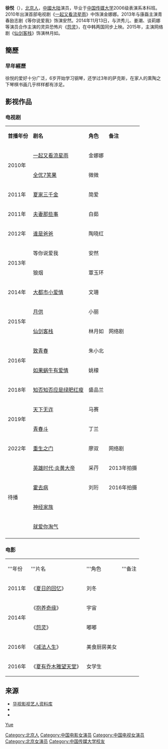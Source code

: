 {{BLP unsourced|time=2020-04-22T11:24:33+00:00}}
{{藝人
| 姓名 = 徐悦
| 類型 = 女演員
| 圖片 = 
| 圖片尺寸 = 
| 圖片簡介 = 
| 英文名 = Xu Yue
| 綽號 = 徐阿悦、老大、炸炸、悦哥、大悦悦、美猴王、悦如、
| 國籍 = {{PRC}}
| 民族 = [[汉族|汉族]]
| 籍貫 = [[北京|北京]]
| 出生日期 = {{birth date and age|1989|10|03}} 
| 出生地點 = {{CHNML}}[[北京|北京]]
| 逝世日期 =  
| 逝世地點 = 
| 職業 = [[演員|演員]]、[[歌手|歌手]]
| 語言 =[[普通話|普通話]] 
| 母校 = [[中国传媒大学|中国传媒大学]]表演系[[學士|學士]]
| 宗教信仰 = 
| 配偶 = 
| 出道作 = 《一起來看流星雨》
| 出道日期 = 2010年
| 代表作 =  2010年《[[一起来看流星雨|一起来看流星雨]]》<br>2010年 《[[全優7笑果|全優7笑果]]》<br>2013年《等你說愛我》<br>2015年《[[仙剑客栈_(网剧)|仙劍客棧]]》
| 活躍年代 =  2010年至今
| 經紀公司 = [[天浩盛世|天浩盛世娱乐]]（现今）<br>[[华视影视|华视影视]]（已离开）
| 網站     = 
| imdb     = 8441318
}}
'''徐悦'''（{{bd|1989年|10月3日|catIdx=X徐悦}}），[[北京人|北京人]]，[[中國大陆|中國大陆]]演员，毕业于[[中国传媒大学|中国传媒大学]]2006级表演系本科班。2010年出演首部电视剧《[[一起又看流星雨|一起又看流星雨]]》中饰演金娜娜。2013年与康磊主演青春励志剧《等你说爱我》饰演安然。2014年11月13日，与洪秀儿、姜潮、谈莉娜等演员合作主演的灵异恐怖片《[[怨灵|怨灵]]》，在中韩两国同步上映。2015年，主演网络剧《[[仙剑客栈_(网剧)|仙剑客栈]]》饰演林月如。

== 簡歷 ==
=== 早年經歷 ===
徐悦的爱好十分广泛，6岁开始学习钢琴，还学过3年的萨克斯，在家人的熏陶之下琴棋书画几乎样样都有涉足。

== 影视作品 ==
=== 电视剧 ===
{| class="wikitable"
|- style="background:pink; color:black" align="center"
|'''首播年份'''||'''剧名'''||'''角色'''||'''备注'''
|- 
|rowspan="2"|2010年||[[一起又看流星雨|一起又看流星雨]]|| 金娜娜||
|-
|[[全优7笑果|全优7笑果]]|| 微微||
|- 
|2011年||[[夏家三千金|夏家三千金]]|| 简爱||
|- 
|2011年||[[夫妻那些事|夫妻那些事]]|| 白茹||
|-  
|2012年||[[谁是爸爸|谁是爸爸]]|| 陶晓红||
|- 
|rowspan="2"|2013年||等你说爱我|| 安然||
|- 
|狼烟||覃玉环||
|-  
|2014年||[[大都市小爱情|大都市小爱情]]|| 文珊||
|- 
|rowspan="2"|2015年||[[月供|月供]]|| 小丽||
|- 
|[[仙剑客栈_(网剧)|仙剑客栈]]|| 林月如||网络剧
|-
|rowspan="2"|2016年|| [[致青春_(电视剧)|致青春]]|| 朱小北 ||
|-
|[[如果蜗牛有爱情|如果蜗牛有爱情]]|| 姚檬 ||
|-
|2018年||[[知否知否应是绿肥红瘦|知否知否应是绿肥红瘦]]|| 盛品兰||
|- 
|rowspan="2"|2019年||[[天下无诈|天下无诈]]||马赛||
|- 
|[[青春斗_(2019年电视剧)|青春斗]]  ||丁兰   ||
|-
|2022年||[[重生之门|重生之门]]|| 廖双 ||网络剧
|- 
|rowspan="4"|待播||[[英雄时代·炎黄大帝|英雄时代·炎黄大帝]]|| 采荇||2013年拍摄
|- 
|[[霍去病_(电视剧)|霍去病]]|| 刘珩||2016年拍摄
|- 
|[[神经家族|神经家族]]|| || 
|- 
|[[就爱你淘气|就爱你淘气]]|| || 
|- 
|}

=== 电影 ===
{| class="wikitable"
|- style="background:pink; color:black" align="center"
| '''年份 || '''片名 || '''角色 || '''备注
|-
| 2011年 || 《[[夏日的回忆|夏日的回忆]]》 || 刘冬 || 
|- 
|rowspan="2"| 2014年 || 《[[抱养奇缘|抱养奇缘]]》 || 宇宙 || 
|- 
| 《[[怨灵|怨灵]]》 || 嘟嘟 ||  
|- 
| 2016年 || 《[[减法人生|减法人生]]》 || 美食厨房美女||  
|- 
| 2016年 || 《[[夏有乔木雅望天堂|夏有乔木雅望天堂]]》 || 女学生||  
|}

==来源==
*[https://web.archive.org/web/20150929085546/http://www.hsvision.com.cn/stars/stars_detail.php?id=10 华视影视艺人资料库]
*{{Sinaweibo|xuayue}}
*{{hkmdb name|72609}}

{{DEFAULTSORT:Xu yue}}
[[category:徐姓|Yue]]
[[Category:北京人|Category:北京人]]
[[Category:中国电影女演员|Category:中国电影女演员]]
[[Category:中国电视女演员|Category:中国电视女演员]]
[[Category:北京女演员|Category:北京女演员]]
[[Category:中国传媒大学校友|Category:中国传媒大学校友]]